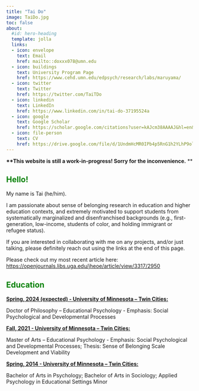 ```yaml
---
title: "Tai Do"
image: TaiDo.jpg
toc: false
about: 
  #id: hero-heading
  template: jolla
  links:
  - icon: envelope
    text: Email
    href: mailto::doxxx078@umn.edu
  - icon: buildings
    text: University Program Page
    href: https://www.cehd.umn.edu/edpsych/research/labs/maruyama/
  - icon: twitter
    text: Twitter
    href: https://twitter.com/TaiTDo
  - icon: linkedin
    text: LinkedIn
    href: https://www.linkedin.com/in/tai-do-37195524a
  - icon: google
    text: Google Scholar
    href: https://scholar.google.com/citations?user=kAJcm38AAAAJ&hl=en&oi=ao
  - icon: file-person
    text: CV
    href: https://drive.google.com/file/d/1UndmHcMR0IPb4p5RnG1h2YLhP9olundh/view?usp=sharing
---
```


**\*\*This website is still a work-in-progress! Sorry for the inconvenience.** \*\*

::: {#hero-heading}
## Hello! {style="color: green"}

My name is Tai (he/him).

I am passionate about sense of belonging research in education and higher education contexts, and extremely motivated to support students from systematically marginalized and disenfranchised backgrounds (e.g., first-generation, low-income, students of color, and holding immigrant or refugee status).

If you are interested in collaborating with me on any projects, and/or just talking, please definitely reach out using the links at the end of this page.

Please check out my most recent article here: <https://openjournals.libs.uga.edu/jheoe/article/view/3317/2950>

## Education {style="color:green"}

[**Spring, 2024 (expected) - University of Minnesota -- Twin Cities:**]{.underline}

Doctor of Philosophy -- Educational Psychology - Emphasis: Social Psychological and Developmental Processes

[**Fall, 2021 - University of Minnesota -- Twin Cities:**]{.underline}

Master of Arts -- Educational Psychology - Emphasis: Social Psychological and Developmental Processes; Thesis: Sense of Belonging Scale Development and Viability

[**Spring, 2014 - University of Minnesota -- Twin Cities:**]{.underline}

Bachelor of Arts in Psychology; Bachelor of Arts in Sociology; Applied Psychology in Educational Settings Minor
:::
